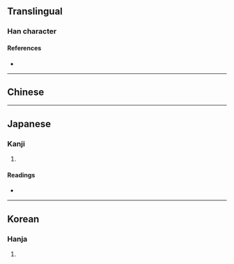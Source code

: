 {{also|密}}
{{character info/new}}
==Translingual==

===Han character===
{{Han char|rn=40|rad=宀|as=07|sn=10|four=|canj=JECU|ids=⿳宀⿻又丷山}}

====References====
* {{Han ref|kx=0287.101|dkj=07190|hdz=20936.040|uh=5BBB|ud=23483}}

----

==Chinese==
{{zh-see|密|v}}

----

==Japanese==

===Kanji===
{{ja-kanji|grade=|rs=宀07}}

# {{rfdef|ja|sort=宀07}}

====Readings====
* {{ja-readings|on=[[みつ]] (mitsu)|kun=[[しげし]] (shigeshi), [[ひそか]] (hisoka), [[ひそかに]] (hisokani)}}

----

==Korean==

===Hanja===
{{ko-hanja|hangeul=밀|rv=mil|mr=mil}}

# {{rfdef|ko|sort=宀07}}